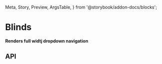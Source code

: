   Meta,
  Story,
  Preview,
  ArgsTable,
} from '@storybook/addon-docs/blocks';

<Meta title="Navigation/Blinds" component={Blinds} />

# Blinds

**Renders full widtj dropdown navigation**

<Preview>
  <Story name="Blinds">
    <Blinds />
  </Story>
</Preview>

## API

<ArgsTable of={Blinds} />
